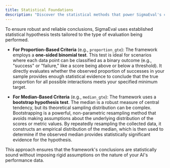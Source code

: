 ```yaml
---
title: Statistical Foundations
description: "Discover the statistical methods that power SigmaEval's conclusions, including one-sided binomial tests for proportions and bootstrap hypothesis tests for medians."
---
```


To ensure robust and reliable conclusions, SigmaEval uses established statistical hypothesis tests tailored to the type of evaluation being performed.

- **For Proportion-Based Criteria** (e.g., `proportion_gte`): The framework employs a **one-sided binomial test**. This test is ideal for scenarios where each data point can be classified as a binary outcome (e.g., "success" or "failure," like a score being above or below a threshold). It directly evaluates whether the observed proportion of successes in your sample provides enough statistical evidence to conclude that the true proportion for all possible interactions meets your specified minimum target.

- **For Median-Based Criteria** (e.g., `median_gte`): The framework uses a **bootstrap hypothesis test**. The median is a robust measure of central tendency, but its theoretical sampling distribution can be complex. Bootstrapping is a powerful, non-parametric resampling method that avoids making assumptions about the underlying distribution of the scores or metric values. By repeatedly resampling the collected data, it constructs an empirical distribution of the median, which is then used to determine if the observed median provides statistically significant evidence for the hypothesis.

This approach ensures that the framework's conclusions are statistically sound without imposing rigid assumptions on the nature of your AI's performance data.
